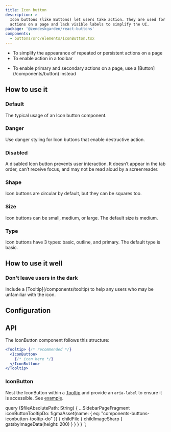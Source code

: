 ```yaml
---
title: Icon button
description: >
  Icon buttons (like Buttons) let users take action. They are used for repeated or persistent
  actions on a page and lack visible labels to simplify the UI.
package: '@zendeskgarden/react-buttons'
components:
  - buttons/src/elements/IconButton.tsx
---
```


<Usage>
  <Use>
    <ul>
      <li>To simplify the appearance of repeated or persistent actions on a page</li>
      <li>To enable action in a toolbar</li>
    </ul>
  </Use>
  <Misuse>
    <ul>
      <li>
        <Markdown>
          To enable primary and secondary actions on a page, use a [Button](/components/button)
          instead
        </Markdown>
      </li>
    </ul>
  </Misuse>
</Usage>

## How to use it

### Default

The typical usage of an Icon button component.


<CodeExample code={IconButtonDefaultCode}>
  <IconButtonDefault />
</CodeExample>

### Danger

Use danger styling for Icon buttons that enable destructive action.


<CodeExample code={IconButtonDangerCode}>
  <IconButtonDanger />
</CodeExample>

### Disabled

A disabled Icon button prevents user interaction. It doesn’t appear in the tab order, can’t receive focus, and may not
be read aloud by a screenreader.


<CodeExample code={IconButtonDisabledCode}>
  <IconButtonDisabled />
</CodeExample>

### Shape

Icon buttons are circular by default, but they can be squares too.


<CodeExample code={IconButtonShapesCode}>
  <IconButtonShapes />
</CodeExample>

### Size

Icon buttons can be small, medium, or large. The default size is medium.


<CodeExample code={IconButtonSizesCode}>
  <IconButtonSizes />
</CodeExample>

### Type

Icon buttons have 3 types: basic, outline, and primary. The default type is basic.


<CodeExample code={IconButtonTypesCode}>
  <IconButtonTypes />
</CodeExample>

## How to use it well

### Don't leave users in the dark

<BestPractice>
  <Do
    imageSource={props.data.iconButtonTooltipDo.childFile.childImageSharp.gatsbyImageData}
    imageIsSquare
  >
    <p>
      <Markdown>
        Include a [Tooltip](/components/tooltip) to help any users who may be unfamiliar with the
        icon.
      </Markdown>
    </p>
  </Do>
</BestPractice>

## Configuration

<Configuration reactPackage={props.data.mdx.package} components={props.data.mdx.components} />

## API

The IconButton component follows this structure:

<!-- prettier-ignore -->
```jsx
<Tooltip> {/* recommended */}
  <IconButton>
    {/* icon here */}
  </IconButton>
</Tooltip>
```

### IconButton

<Component components={props.data.mdx.components} componentName="iconButton" />

Nest the IconButton within a [Tooltip](/components/tooltip) and provide an `aria-label` to ensure it is accessible. See [example](#default).

<PropSheet components={props.data.mdx.components} componentName="iconButton" />


  query ($fileAbsolutePath: String) {
    ...SidebarPageFragment
    iconButtonTooltipDo: figmaAsset(name: { eq: "components-buttons-iconbutton-tooltip-do" }) {
      childFile {
        childImageSharp {
          gatsbyImageData(height: 200)
        }
      }
    }
  }
`;
